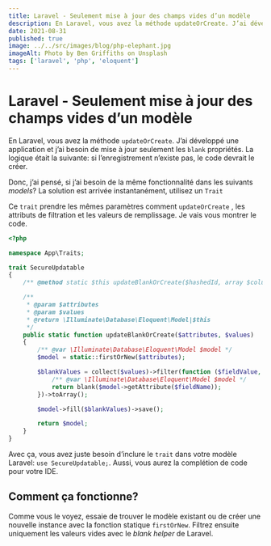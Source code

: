 ```yaml
---
title: Laravel - Seulement mise à jour des champs vides d’un modèle
description: En Laravel, vous avez la méthode updateOrCreate. J’ai développé une application et j’ai besoin de mise a jour seulement le blank  propriétés. La logique était la suivante si l’enregistrement n’existe pas, le code devrait le créer.
date: 2021-08-31
published: true
image: ../../src/images/blog/php-elephant.jpg
imageAlt: Photo by Ben Griffiths on Unsplash
tags: ['laravel', 'php', 'eloquent']
---
```


# Laravel - Seulement mise à jour des champs vides d’un modèle

En Laravel, vous avez la méthode `updateOrCreate`. J’ai développé une application et j’ai besoin de mise à jour seulement les `blank` propriétés. La logique était la suivante: si l’enregistrement n’existe pas, le code devrait le créer.

Donc, j’ai pensé, si j’ai besoin de la même fonctionnalité dans les suivants _models_? La solution est arrivée instantanément, utilisez un `Trait`

Ce `trait` prendre les mêmes paramètres comment `updateOrCreate` , les attributs de filtration et les valeurs de remplissage. Je vais vous montrer le code.

```php
<?php

namespace App\Traits;

trait SecureUpdatable
{
    /** @method static $this updateBlankOrCreate($hashedId, array $columns = []) */

    /**
     * @param $attributes
     * @param $values
     * @return \Illuminate\Database\Eloquent\Model|$this
     */
    public static function updateBlankOrCreate($attributes, $values)
    {
        /** @var \Illuminate\Database\Eloquent\Model $model */
        $model = static::firstOrNew($attributes);

        $blankValues = collect($values)->filter(function ($fieldValue, $fieldName) use ($model) {
            /** @var \Illuminate\Database\Eloquent\Model $model */
            return blank($model->getAttribute($fieldName));
        })->toArray();

        $model->fill($blankValues)->save();

        return $model;
    }
}
```

Avec ça, vous avez juste besoin d’inclure le `trait` dans votre modèle Laravel: `use SecureUpdatable;`. Aussi, vous aurez la complétion de code pour votre IDE.

## Comment ça fonctionne?

Comme vous le voyez, essaie de trouver le modèle existant ou de créer une nouvelle instance avec la fonction statique `firstOrNew`. Filtrez ensuite uniquement les valeurs vides avec le _blank helper_ de Laravel.
